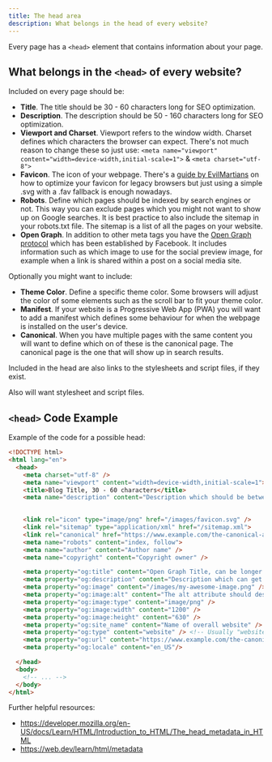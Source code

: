 ```yaml
---
title: The head area
description: What belongs in the head of every website?
---
```


Every page has a `<head>` element that contains information about your page.

## What belongs in the `<head>` of every website?

Included on every page should be:
- **Title**. The title should be 30 - 60 characters long for SEO optimization.
- **Description**. The description should be 50 - 160 characters long for SEO optimization.
- **Viewport and Charset**. Viewport refers to the window width. Charset defines which characters the browser can expect. There's not much reason to change these so just use: `<meta name="viewport" content="width=device-width,initial-scale=1">` & `<meta charset="utf-8">`
- **Favicon**. The icon of your webpage. There's a [guide by EvilMartians](https://evilmartians.com/chronicles/how-to-favicon-in-2021-six-files-that-fit-most-needs) on how to optimize your favicon for legacy browsers but just using a simple .svg with a .fav fallback is enough nowadays.
- **Robots**. Define which pages should be indexed by search engines or not. This way you can exclude pages which you might not want to show up on Google searches. It is best practice to also include the sitemap in your robots.txt file. The sitemap is a list of all the pages on your website.
- **Open Graph**. In addition to other meta tags you have the [Open Graph protocol](https://ogp.me/) which has been established by Facebook. It includes information such as which image to use for the social preview image, for example when a link is shared within a post on a social media site.

Optionally you might want to include:
- **Theme Color**. Define a specific theme color. Some browsers will adjust the color of some elements such as the scroll bar to fit your theme color.
- **Manifest**. If your website is a Progressive Web App (PWA) you will want to add a manifest which defines some behaviour for when the webpage is installed on the user's device.
- **Canonical**. When you have multiple pages with the same content you will want to define which on of these is the canonical page. The canonical page is the one that will show up in search results.

Included in the head are also links to the stylesheets and script files, if they exist.

Also will want stylesheet and script files.

## `<head>` Code Example

Example of the code for a possible head:

```html
<!DOCTYPE html>
<html lang="en">
  <head>
    <meta charset="utf-8" />
    <meta name="viewport" content="width=device-width,initial-scale=1">
    <title>Blog Title, 30 - 60 characters</title>
    <meta name="description" content="Description which should be between 50 - 160 characters." />
    

    <link rel="icon" type="image/png" href="/images/favicon.svg" />
    <link rel="sitemap" type="application/xml" href="/sitemap.xml">
    <link rel="canonical" href="https://www.example.com/the-canonical-adress">
    <meta name="robots" content="index, follow">
    <meta name="author" content="Author name" />
    <meta name="copyright" content="Copyright owner" />

    <meta property="og:title" content="Open Graph Title, can be longer than the other title" />
    <meta property="og:description" content="Description which can get shown when shared on social media platforms." />
    <meta property="og:image" content="/images/my-awesome-image.png" />
    <meta property="og:image:alt" content="The alt attribute should describe the image in situations where the image can't be seen" />
    <meta property="og:image:type" content="image/png" />
    <meta property="og:image:width" content="1200" />
    <meta property="og:image:height" content="630" />
    <meta property="og:site_name" content="Name of overall website" />
    <meta property="og:type" content="website" /> <!-- Usually "website" or "article" -->
    <meta property="og:url" content="https://www.example.com/the-canonical-adress" />
    <meta property="og:locale" content="en_US"/>

  </head>
  <body>
    <!-- ... -->
  </body>
</html>
```

Further helpful resources:
- https://developer.mozilla.org/en-US/docs/Learn/HTML/Introduction_to_HTML/The_head_metadata_in_HTML
- https://web.dev/learn/html/metadata